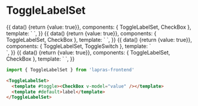 

<Meta title="ToggleLabelSet" component={ToggleLabelSet} />

# ToggleLabelSet

<Preview>
  <Story name="default">
    {{
      data() {return {value: true}},
      components: { ToggleLabelSet, CheckBox },
      template: `
        <ToggleLabelSet>
          <template #toggle><CheckBox v-model="value" /></template>
          <template #default>label</template>
        </ToggleLabelSet>
      `,
    }}
  </Story>
  <Story name="disabled">
    {{
      data() {return {value: true}},
      components: { ToggleLabelSet, CheckBox },
      template: `
        <ToggleLabelSet disabled>
          <template #toggle><CheckBox v-model="value" /></template>
          <template #default>label</template>
        </ToggleLabelSet>
      `,
    }}
  </Story>
  <Story name="flipped">
    {{
      data() {return {value: true}},
      components: { ToggleLabelSet, ToggleSwitch },
      template: `
        <div style="width: fit-content;">
          <ToggleLabelSet isFlipped>
            <template #toggle><ToggleSwitch v-model="value" /></template>
            <template #default>label</template>
          </ToggleLabelSet>
        </div>
      `,
    }}
  </Story>
  <Story name="button">
    {{
      data() {return {value: true}},
      components: { ToggleLabelSet, CheckBox },
      template: `
        <ToggleLabelSet isButton :isActive="value">
          <template #toggle><CheckBox v-model="value" /></template>
          <template #default>label</template>
        </ToggleLabelSet>
      `,
    }}
  </Story>
</Preview>

```typescript
import { ToggleLabelSet } from 'lapras-frontend'
```

```html
<ToggleLabelSet>
  <template #toggle><CheckBox v-model="value" /></template>
  <template #default>label</template>
</ToggleLabelSet>
```

<Props of={ToggleLabelSet} />
